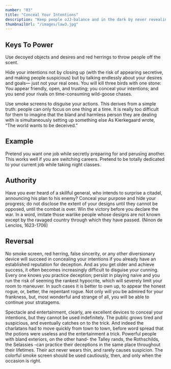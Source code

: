 ```yaml
---
number: "03"
title: "Conceal Your Intentions"
description: "Keep people oJJ-balance and in the dark by never revealing the purpose behind your actions. If they have no clue what you are up to, they cannot prepare a defense. Guide them far enough down the wrong path, envelop them in enough smoke, and by the time they realize your intentions, it will be too late."
thumbnailUrl: "/images/law3.jpg"
---
```


## Keys To Power

Use decoyed objects and desires and red herrings to throw people off the scent.

Hide your intentions not by closing up (with the risk of appearing secretive, and making people suspicious) but by talking endlessly about your desires and goals— just not your real ones. You will kill three birds with one stone: You appear friendly, open, and trusting; you conceal your intentions; and you send your rivals on time-consuming wild-goose chases.

Use smoke screens to disguise your actions. This derives from a simple truth: people can only focus on one thing at a time. It is really too difficult for them to imagine that the bland and harmless person they are dealing with is simultaneously setting up something else
As Kierkegaard wrote, “The world wants to be deceived.”

## Example

Pretend you want one job while secretly preparing for and perusing another. This works well if you are switching careers. Pretend to be totally dedicated to your current job while taking night classes.

## Authority

Have you ever heard of a skillful general, who intends to surprise a citadel, announcing his plan to his enemy? Conceal your purpose and hide your progress; do not disclose the extent of your designs until they cannot be opposed, until the combat is over. Win the victory before you declare the war. In a word, imitate those warlike people whose designs are not known except by the ravaged country through which they have passed. (Ninon de Lenclos, 1623-1706)

## Reversal

No smoke screen, red herring, false sincerity, or any other diversionary device will succeed in concealing your intentions if you already have an established reputation for deception. And as you get older and achieve success, it often becomes increasingly difficult to disguise your cunning. Every one knows you practice deception; persist in playing naive and you run the risk of seeming the rankest hypocrite, which will severely limit your room to maneuver. In such cases it is better to own up, to appear the honest rogue, or, better, the repentant rogue. Not only will you be admired for your frankness, but, most wonderful and strange of all, you will be able to continue your stratagems.

Spectacle and entertainment, clearly, are excellent devices to conceal your intentions, but they cannot be used indefinitely. The public grows tired and suspicious, and eventually catches on to the trick. And indeed the charlatans had to move quickly from town to town, before word spread that the potions were useless and the entertainment a trick. Powerful people with bland exteriors, on the other hand- the Talley rands, the Rothschilds, the Selassies -can practice their deceptions in the same place throughout their lifetimes. Their act never wears thin, and rarely causes suspicion. The colorful smoke screen should be used cautiously, then, and only when the occasion is right.
